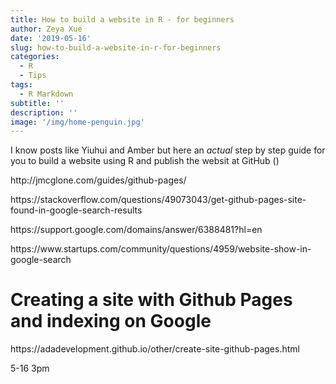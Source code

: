 ```yaml
---
title: How to build a website in R - for beginners
author: Zeya Xue
date: '2019-05-16'
slug: how-to-build-a-website-in-r-for-beginners
categories:
  - R
  - Tips
tags:
  - R Markdown
subtitle: ''
description: ''
image: '/img/home-penguin.jpg'
---
```


I know posts like Yiuhui and Amber but here an *actual* step by step guide for you to build a website using R and publish the websit at GitHub ()

http://jmcglone.com/guides/github-pages/

https://stackoverflow.com/questions/49073043/get-github-pages-site-found-in-google-search-results

https://support.google.com/domains/answer/6388481?hl=en

https://www.startups.com/community/questions/4959/website-show-in-google-search

# Creating a site with Github Pages and indexing on Google
https://adadevelopment.github.io/other/create-site-github-pages.html

5-16 3pm